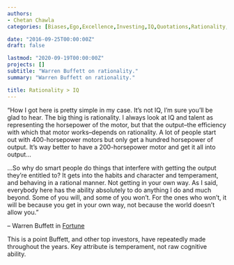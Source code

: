 ---
authors:
- Chetan Chawla
categories: [Biases,Ego,Excellence,Investing,IQ,Quotations,Rationality,Responsibility]

date: "2016-09-25T00:00:00Z"
draft: false

lastmod: "2020-09-19T00:00:00Z" 
projects: []
subtitle: "Warren Buffett on rationality."
summary: "Warren Buffett on rationality."

title: Rationality > IQ
---

"How I got here is pretty simple in my case. It's not IQ, I'm sure you'll be glad to hear. The big thing is rationality. I always look at IQ and talent as representing the horsepower of the motor, but that the output--the efficiency with which that motor works--depends on rationality. A lot of people start out with 400-horsepower motors but only get a hundred horsepower of output. It's way better to have a 200-horsepower motor and get it all into output...

...So why do smart people do things that interfere with getting the output they're entitled to? It gets into the habits and character and temperament, and behaving in a rational manner. Not getting in your own way. As I said, everybody here has the ability absolutely to do anything I do and much beyond. Some of you will, and some of you won't. For the ones who won't, it will be because you get in your own way, not because the world doesn't allow you."

-- Warren Buffett in [Fortune](http://archive.fortune.com/magazines/fortune/fortune_archive/1998/07/20/245683/index.htm)

This is a point Buffett, and other top investors, have repeatedly made throughout the years. Key attribute is temperament, not raw cognitive ability.
